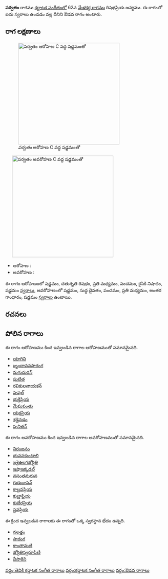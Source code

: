 {{Infobox ragam
	| name          	=  పర్వతం
	| synonym	    	= 
	| mela          	= 
	| chakra        	= 
	| janaka        	= 
	| type          	= ఔడవ
	| arohanam      	= {{svaraC|S|R2|M2|P|N2|S'}} 
	| avarohanam    	= {{svaraC|S'|D1|P|M2|G3|S}}
	| jeeva         	=
	| chhaya        	=
	| nyasa         	=
	| vishesha      	= 
	| equivalent  		= 
}}
{{కర్ణాటక సంగీత రాగాలు}}
''' పర్వతం''' రాగము [[కర్ణాటక సంగీతం]]లో 62వ [[మేళకర్త రాగము]] రిషభప్రియ జన్యము.  ఈ రాగంలో ఐదు స్వరాలు ఉండడం వల్ల దీనిని ఔడవ రాగం అంటారు.


==రాగ లక్షణాలు==
[[Image:parvatam_ar_kb2wiki.png|thumb|right|316px|'' పర్వతం'' ఆరోహణ C వద్ద షడ్జమంతో]]
	[[Image:parvatam_av_kb2wiki.png|thumb|right|316px|'' పర్వతం'' అవరోహణ C వద్ద షడ్జమంతో]]

* ఆరోహణ : {{svaraC|S|R2|M2|P|N2|S'}} 
* అవరోహణ : {{svaraC|S'|D1|P|M2|G3|S}}

ఈ రాగం ఆరోహణంలో షడ్జమం, చతుశృతి రిషభం, ప్రతి మధ్యమం, పంచమం, కైసికి నిషాదం, షడ్జమం [[స్వరాలు]], అవరోహణంలో షడ్జమం, సుద్ద దైవతం, పంచమం, ప్రతి మధ్యమం, అంతర గాంధారం, షడ్జమం [[స్వరాలు]] ఉంటాయి.

==రచనలు==



==పోలిన రాగాలు==
ఈ రాగం ఆరోహణము కింద ఇవ్వబడిన రాగాల ఆరోహణముతో సమానమైనది.
* [[యాగిని]]
* [[ బృందావనసారంగ]]
* [[మగుదురన్]]
* [[ ఘటిత]]
* [[రవికులనాయకన్]]
* [[పుషల్]]
* [[భుక్తిప్రియ]]
* [[మేఘపంతు]]
* [[యక్షప్రియ]]
* [[శడైనడం]]
* [[పునితన్]]

ఈ రాగం అవరోహణము కింద ఇవ్వబడిన రాగాల అవరోహణముతో సమానమైనది.
* [[నిరంజనం]]
* [[భువనకుంటాలి]]
* [[ఇశైఉలగజ్యోతి]]
* [[ఇషాఇక్కడల్]]
* [[వసంతమరువ]]
* [[గురుదాసన్]]
* [[కాల్తవప్రియ]]
* [[కుబ్రాప్రియ]]
* [[కుబేరప్రియ]]
* [[స్తవప్రియ]]

ఈ క్రింద ఇవ్వబడిన రాగాలకు ఈ రాగంతో ఒక్క స్వరస్థాన భేదం ఉన్నది.
* [[నలత్తం]]
* [[సారంగ]]
* [[కాంతామణి]]
* [[జ్యోతిస్వరూపిణి]]
* [[వీసాకిని]]



[[వర్గం:తెవికి కర్ణాటక సంగీత రాగాలు]]
[[వర్గం:కర్ణాటక సంగీత రాగాలు]]
[[వర్గం:ఔడవ రాగాలు]]